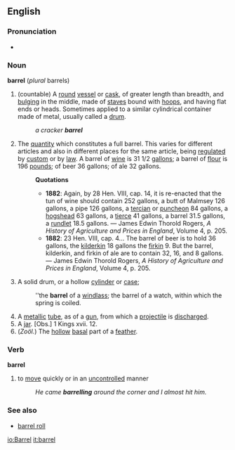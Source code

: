 ==English==
===Pronunciation===
*{{audio|en-us-barrel.ogg|Audio (US)}}

===Noun===
'''barrel''' (''plural'' barrels)
{{wikipedia}} 
#(countable) A [[round]] [[vessel]] or [[cask]], of greater length than breadth, and [[bulging]] in the middle, made of [[stave]]s bound with [[hoop]]s, and having flat ends or heads.  Sometimes applied to a similar cylindrical container made of metal, usually called a [[drum]].
#:''a cracker '''barrel'''''
# The [[quantity]] which constitutes a full barrel. This varies for different articles and also in different places for the same article, being [[regulated]] by [[custom]] or by [[law]]. A barrel of [[wine]] is 31 1/2 [[gallons]]; a barrel of [[flour]] is 196 [[pounds]]; of beer 36 gallons; of ale 32 gallons.
#:'''Quotations'''
#:*'''1882''': Again, by 28 Hen. VIII, cap. 14, it is re-enacted that the tun of wine should contain 252 gallons, a butt of Malmsey 126 gallons, a pipe 126 gallons, a [[tercian]] or [[puncheon]] 84 gallons, a [[hogshead]] 63 gallons, a [[tierce]] 41 gallons, a barrel 31.5 gallons, a [[rundlet]] 18.5 gallons. &mdash; James Edwin Thorold Rogers, ''A History of Agriculture and Prices in England'', Volume 4, p. 205.
#:*'''1882''': 23 Hen. VIII, cap. 4... The barrel of beer is to hold 36 gallons, the [[kilderkin]] 18 gallons the [[firkin]] 9.  But the barrel, kilderkin, and firkin of ale are to contain 32, 16, and 8 gallons. &mdash; James Edwin Thorold Rogers, ''A History of Agriculture and Prices in England'', Volume 4, p. 205.
# A solid drum, or a hollow [[cylinder]] or [[case]];
#:''the '''barrel''' of a [[windlass]]; the barrel of a watch, within which the spring is coiled.
# A [[metallic]] [[tube]], as of a [[gun]], from which a [[projectile]] is [[discharged]].
# A [[jar]]. [Obs.] 1 Kings xvii. 12.
# (''Zoöl.'') The [[hollow]] [[basal]] part of a [[feather]].

===Verb===
'''barrel'''
# to [[move]] quickly or in an [[uncontrolled]] manner
#:''He came '''barrelling''' around the corner and I almost hit him.''

===See also===
* [[barrel roll]]

[[io:Barrel]]
[[it:barrel]]